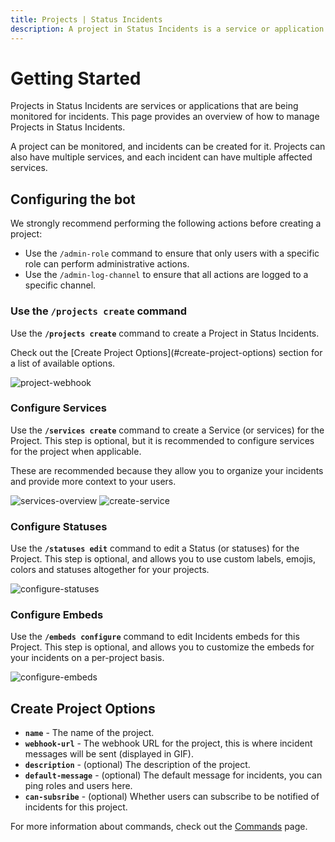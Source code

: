 ```yaml
---
title: Projects | Status Incidents
description: A project in Status Incidents is a service or application that is being monitored for incidents. This page provides an overview of how to manage Projects in Status Incidents.
---
```



# Getting Started

Projects in Status Incidents are services or applications that are being monitored for incidents. This page provides an overview of how to manage Projects in Status Incidents.

A project can be monitored, and incidents can be created for it. Projects can also have multiple services, and each incident can have multiple affected services.

## Configuring the bot

We strongly recommend performing the following actions before creating a project:

- Use the `/admin-role` command to ensure that only users with a specific role can perform administrative actions.
- Use the `/admin-log-channel` to ensure that all actions are logged to a specific channel.

<Steps>

### Use the `/projects create` command

Use the **`/projects create`** command to create a Project in Status Incidents.

<Callout type="info">
  Check out the [Create Project Options](#create-project-options) section for a list of available options.
</Callout>

![project-webhook](/images/guides/status-incidents/project-webhook.gif)

### Configure Services

Use the **`/services create`** command to create a Service (or services) for the Project. This step is optional, but it is recommended to configure services for the project when applicable.

These are recommended because they allow you to organize your incidents and provide more context to your users.

![services-overview](/images/guides/status-incidents/services-overview.png)
![create-service](/images/guides/status-incidents/create-service.gif)

### Configure Statuses

Use the **`/statuses edit`** command to edit a Status (or statuses) for the Project. This step is optional, and allows you to use custom labels, emojis, colors and statuses altogether for your projects.

![configure-statuses](/images/guides/status-incidents/configure-statuses.gif)

### Configure Embeds

Use the **`/embeds configure`** command to edit Incidents embeds for this Project. This step is optional, and allows you to customize the embeds for your incidents on a per-project basis.

![configure-embeds](/images/guides/status-incidents/configure-embeds.gif)

</Steps>

## Create Project Options

- **`name`** - The name of the project.
- **`webhook-url`** - The webhook URL for the project, this is where incident messages will be sent (displayed in GIF).
- **`description`** - (optional) The description of the project.
- **`default-message`** - (optional) The default message for incidents, you can ping roles and users here.
- **`can-subsribe`** - (optional) Whether users can subscribe to be notified of incidents for this project.

For more information about commands, check out the [Commands](/docs/status-incidents/commands) page.
